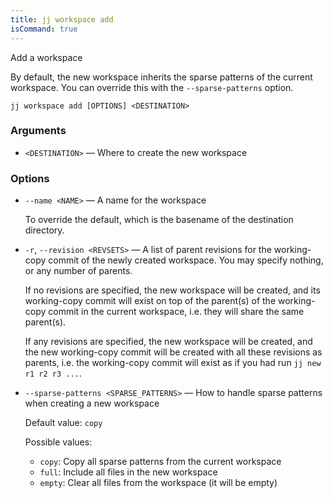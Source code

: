 ```yaml
---
title: jj workspace add
isCommand: true
---
```


Add a workspace

By default, the new workspace inherits the sparse patterns of the current workspace. You can override this with the `--sparse-patterns` option.

```shell title="Usage"
jj workspace add [OPTIONS] <DESTINATION>
```

### Arguments

- `<DESTINATION>` — Where to create the new workspace

### Options

- `--name <NAME>` — A name for the workspace

  To override the default, which is the basename of the destination directory.
- `-r`, `--revision <REVSETS>` — A list of parent revisions for the working-copy commit of the newly created workspace. You may specify nothing, or any number of parents.

  If no revisions are specified, the new workspace will be created, and its working-copy commit will exist on top of the parent(s) of the working-copy commit in the current workspace, i.e. they will share the same parent(s).

  If any revisions are specified, the new workspace will be created, and the new working-copy commit will be created with all these revisions as parents, i.e. the working-copy commit will exist as if you had run `jj new r1 r2 r3 ...`.
- `--sparse-patterns <SPARSE_PATTERNS>` — How to handle sparse patterns when creating a new workspace

  Default value: `copy`

  Possible values:

  - `copy`:
    Copy all sparse patterns from the current workspace
  - `full`:
    Include all files in the new workspace
  - `empty`:
    Clear all files from the workspace (it will be empty)


